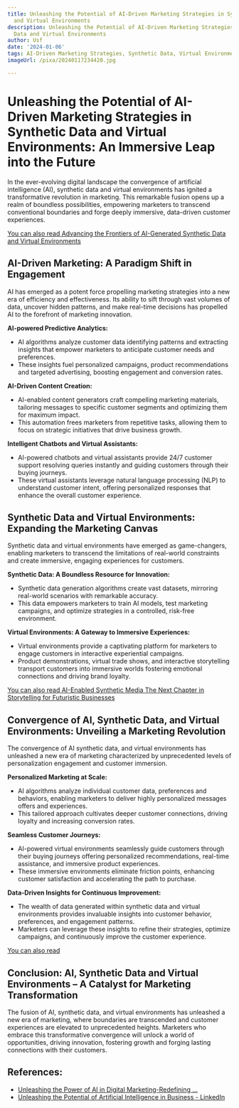 ```yaml
---
title: Unleashing the Potential of AI-Driven Marketing Strategies in Synthetic Data
  and Virtual Environments
description: Unleashing the Potential of AI-Driven Marketing Strategies in Synthetic
  Data and Virtual Environments
author: Usf
date: '2024-01-06'
tags: AI-Driven Marketing Strategies, Synthetic Data, Virtual Environments
imageUrl: /pixa/20240117234420.jpg

---
```

# Unleashing the Potential of AI-Driven Marketing  Strategies  in Synthetic Data and Virtual Environments: An Immersive Leap into the Future

In  the ever-evolving digital landscape the convergence of artificial intelligence (AI), synthetic data and virtual environments has ignited a transformative revolution in marketing. This remarkable  fusion opens up a realm  of boundless possibilities, empowering marketers to transcend conventional boundaries and forge deeply immersive, data-driven customer experiences.

[You can also read Advancing the Frontiers of AI-Generated Synthetic Data and Virtual Environments](Advancing%20the%20Frontiers%20of%20AI-Generated%20Synthetic%20Data%20and%20Virtual%20Environments)


## AI-Driven  Marketing: A  Paradigm  Shift  in Engagement

AI  has emerged as a potent force propelling marketing strategies into a new era of efficiency and effectiveness. Its ability to sift through vast  volumes of data, uncover hidden  patterns, and make real-time decisions has  propelled AI  to the forefront  of marketing innovation.

**AI-powered Predictive Analytics:**
- AI algorithms analyze customer data identifying patterns and  extracting insights that empower marketers to anticipate customer needs and preferences.
- These insights fuel personalized campaigns, product recommendations and  targeted advertising, boosting engagement and  conversion rates.

**AI-Driven  Content Creation:**
- AI-enabled content generators craft compelling marketing materials, tailoring messages to specific customer segments and optimizing them for maximum  impact.
- This automation frees marketers from repetitive tasks, allowing them to  focus on strategic initiatives that drive business growth.

**Intelligent Chatbots and Virtual Assistants:**
- AI-powered chatbots and virtual assistants provide 24/7 customer support resolving queries instantly and guiding customers through their buying journeys.
- These virtual assistants  leverage natural language  processing (NLP) to understand customer intent, offering personalized responses  that enhance  the overall customer experience.

## Synthetic Data and Virtual Environments: Expanding  the  Marketing Canvas

Synthetic data and virtual environments have emerged as game-changers, enabling marketers to transcend the limitations of  real-world constraints and create immersive, engaging experiences for customers.

**Synthetic Data: A Boundless Resource for Innovation:**
- Synthetic data generation algorithms create  vast datasets, mirroring real-world scenarios with remarkable accuracy.
- This data empowers marketers to train  AI models, test marketing  campaigns, and optimize  strategies in a controlled, risk-free environment.

**Virtual Environments: A Gateway to Immersive Experiences:**
- Virtual environments provide a captivating platform for marketers to engage  customers in interactive experiential campaigns.
- Product  demonstrations, virtual trade shows, and interactive storytelling transport customers into immersive worlds fostering emotional connections and  driving brand loyalty.

[You can also read AI-Enabled Synthetic Media The Next Chapter in Storytelling for Futuristic  Businesses](AI-Enabled%20Synthetic%20Media%20The%20Next%20Chapter%20in%20Storytelling%20for%20Futuristic%20Businesses)


## Convergence of AI, Synthetic Data, and Virtual Environments: Unveiling a Marketing Revolution

The convergence of AI synthetic data, and virtual  environments  has unleashed a new  era of marketing characterized by unprecedented levels of personalization engagement and customer immersion.

**Personalized Marketing at Scale:**
- AI algorithms analyze individual customer data, preferences and behaviors, enabling marketers to deliver highly  personalized messages offers  and  experiences.
- This tailored approach cultivates deeper customer connections, driving loyalty and increasing conversion rates.

**Seamless Customer Journeys:**
- AI-powered virtual  environments seamlessly  guide customers through their buying journeys  offering personalized recommendations, real-time assistance, and  immersive product experiences.
- These immersive environments eliminate friction  points, enhancing customer satisfaction  and accelerating the path to  purchase.

**Data-Driven Insights for Continuous Improvement:**
- The wealth of data generated within synthetic data and virtual environments provides invaluable insights into customer behavior, preferences, and engagement patterns.
- Marketers can leverage these  insights to refine  their strategies, optimize campaigns, and continuously improve the customer experience.

[You can also read ]()


## Conclusion:  AI, Synthetic Data and Virtual Environments – A Catalyst for Marketing Transformation

The fusion of AI, synthetic data, and  virtual environments has unleashed a new era of marketing, where  boundaries are  transcended and customer experiences are elevated to unprecedented heights. Marketers  who embrace this transformative convergence will unlock a  world of  opportunities, driving innovation, fostering growth and forging lasting connections with their customers.

## References:
- [Unleashing the Power of AI in Digital Marketing-Redefining ...](https://www.linkedin.com/pulse/unleashing-power-ai-digital-marketing-redefining-strategies)
- [Unleashing the Potential of Artificial Intelligence in Business - LinkedIn](https://www.linkedin.com/pulse/unleashing-potential-artificial-intelligence-business-a-r-)
